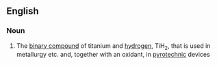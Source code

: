 ==English==

===Noun===
{{wikipedia|Titanium(II) hydride}}
{{en-noun|sg=[[titanium]] [[hydride]]|-}}

#{{inorganic compound}} The [[binary compound]] of titanium and [[hydrogen]], TiH<sub>2</sub>, that is used in metallurgy etc. and, together with an oxidant, in [[pyrotechnic]] devices